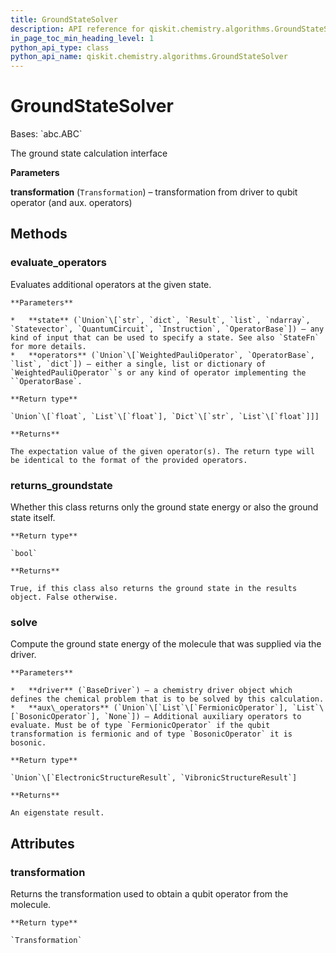 ```yaml
---
title: GroundStateSolver
description: API reference for qiskit.chemistry.algorithms.GroundStateSolver
in_page_toc_min_heading_level: 1
python_api_type: class
python_api_name: qiskit.chemistry.algorithms.GroundStateSolver
---
```


# GroundStateSolver

<Class id="qiskit.chemistry.algorithms.GroundStateSolver" isDedicatedPage={true} github="https://github.com/qiskit-community/qiskit-aqua/tree/stable/0.9/qiskit/chemistry/algorithms/ground_state_solvers/ground_state_solver.py" signature="GroundStateSolver(transformation)">
  Bases: `abc.ABC`

  The ground state calculation interface

  **Parameters**

  **transformation** (`Transformation`) – transformation from driver to qubit operator (and aux. operators)

  ## Methods

  ### evaluate\_operators

  <Function id="qiskit.chemistry.algorithms.GroundStateSolver.evaluate_operators" signature="abstract GroundStateSolver.evaluate_operators(state, operators)">
    Evaluates additional operators at the given state.

    **Parameters**

    *   **state** (`Union`\[`str`, `dict`, `Result`, `list`, `ndarray`, `Statevector`, `QuantumCircuit`, `Instruction`, `OperatorBase`]) – any kind of input that can be used to specify a state. See also `StateFn` for more details.
    *   **operators** (`Union`\[`WeightedPauliOperator`, `OperatorBase`, `list`, `dict`]) – either a single, list or dictionary of `WeightedPauliOperator``s or any kind of operator implementing the ``OperatorBase`.

    **Return type**

    `Union`\[`float`, `List`\[`float`], `Dict`\[`str`, `List`\[`float`]]]

    **Returns**

    The expectation value of the given operator(s). The return type will be identical to the format of the provided operators.
  </Function>

  ### returns\_groundstate

  <Function id="qiskit.chemistry.algorithms.GroundStateSolver.returns_groundstate" signature="abstract GroundStateSolver.returns_groundstate()">
    Whether this class returns only the ground state energy or also the ground state itself.

    **Return type**

    `bool`

    **Returns**

    True, if this class also returns the ground state in the results object. False otherwise.
  </Function>

  ### solve

  <Function id="qiskit.chemistry.algorithms.GroundStateSolver.solve" signature="abstract GroundStateSolver.solve(driver, aux_operators=None)">
    Compute the ground state energy of the molecule that was supplied via the driver.

    **Parameters**

    *   **driver** (`BaseDriver`) – a chemistry driver object which defines the chemical problem that is to be solved by this calculation.
    *   **aux\_operators** (`Union`\[`List`\[`FermionicOperator`], `List`\[`BosonicOperator`], `None`]) – Additional auxiliary operators to evaluate. Must be of type `FermionicOperator` if the qubit transformation is fermionic and of type `BosonicOperator` it is bosonic.

    **Return type**

    `Union`\[`ElectronicStructureResult`, `VibronicStructureResult`]

    **Returns**

    An eigenstate result.
  </Function>

  ## Attributes

  ### transformation

  <Attribute id="qiskit.chemistry.algorithms.GroundStateSolver.transformation">
    Returns the transformation used to obtain a qubit operator from the molecule.

    **Return type**

    `Transformation`
  </Attribute>
</Class>

